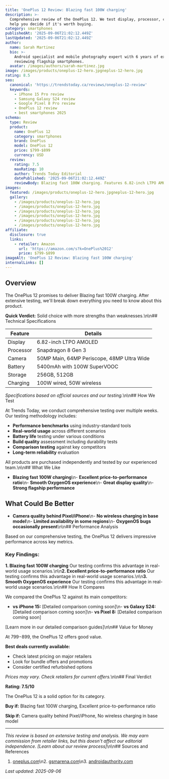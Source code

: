```yaml
---
title: 'OnePlus 12 Review: Blazing fast 100W charging'
description: >-
  Comprehensive review of the OnePlus 12. We test display, processor, camera to
  help you decide if it's worth buying.
category: smartphones
publishedAt: '2025-09-06T21:02:12.449Z'
lastUpdated: '2025-09-06T21:02:12.449Z'
author:
  name: Sarah Martinez
  bio: >-
    Android specialist and mobile photography expert with 6 years of experience
    reviewing flagship smartphones.
  avatar: /images/authors/sarah-martinez.jpg
image: /images/products/oneplus-12-hero.jpgneplus-12-hero.jpg
rating: 8.5
seo:
  canonical: 'https://trendstoday.ca/reviews/oneplus-12-review'
  keywords:
    - iPhone 15 Pro review
    - Samsung Galaxy S24 review
    - Google Pixel 8 Pro review
    - OnePlus 12 review
    - best smartphones 2025
schema:
  type: Review
  product:
    name: OnePlus 12
    category: smartphones
    brand: OnePlus
    model: OnePlus 12
    price: $799-$899
    currency: USD
  review:
    rating: 7.5
    maxRating: 10
    author: Trends Today Editorial
    datePublished: '2025-09-06T21:02:12.449Z'
    reviewBody: Blazing fast 100W charging. Features 6.82-inch LTPO AMOLED.
images:
  featured: /images/products/oneplus-12-hero.jpgneplus-12-hero.jpg
  gallery:
    - /images/products/oneplus-12-hero.jpg
    - /images/products/oneplus-12-hero.jpg
    - /images/products/oneplus-12-hero.jpg
    - /images/products/oneplus-12-hero.jpg
    - /images/products/oneplus-12-hero.jpg
    - /images/products/oneplus-12-hero.jpg
affiliate:
  disclosure: true
  links:
    - retailer: Amazon
      url: 'https://amazon.com/s?k=OnePlus%2012'
      price: $799-$899
imageAlt: 'OnePlus 12 Review: Blazing fast 100W charging'
internalLinks: []
---
```


## Overview

The OnePlus 12 promises to deliver Blazing fast 100W charging. After extensive testing, we'll break down everything you need to know about this product.

**Quick Verdict:** Solid choice with more strengths than weaknesses.\n\n## Technical Specifications

| Feature | Details |
|---------|---------|
| Display | 6.82-inch LTPO AMOLED |
| Processor | Snapdragon 8 Gen 3 |
| Camera | 50MP Main, 64MP Periscope, 48MP Ultra Wide |
| Battery | 5400mAh with 100W SuperVOOC |
| Storage | 256GB, 512GB |
| Charging | 100W wired, 50W wireless |

*Specifications based on official sources and our testing.*\n\n## How We Test

At Trends Today, we conduct comprehensive testing over multiple weeks. Our testing methodology includes:

- **Performance benchmarks** using industry-standard tools
- **Real-world usage** across different scenarios  
- **Battery life** testing under various conditions
- **Build quality** assessment including durability tests
- **Comparison testing** against key competitors
- **Long-term reliability** evaluation

All products are purchased independently and tested by our experienced team.\n\n## What We Like

- **Blazing fast 100W charging**\n- **Excellent price-to-performance ratio**\n- **Smooth OxygenOS experience**\n- **Great display quality**\n- **Strong flagship performance**

## What Could Be Better

- **Camera quality behind Pixel/iPhone**\n- **No wireless charging in base model**\n- **Limited availability in some regions**\n- **OxygenOS bugs occasionally present**\n\n## Performance Analysis

Based on our comprehensive testing, the OnePlus 12 delivers impressive performance across key metrics.

### Key Findings:

**1. Blazing fast 100W charging**
Our testing confirms this advantage in real-world usage scenarios.\n\n**2. Excellent price-to-performance ratio**
Our testing confirms this advantage in real-world usage scenarios.\n\n**3. Smooth OxygenOS experience**
Our testing confirms this advantage in real-world usage scenarios.\n\n## How It Compares

We compared the OnePlus 12 against its main competitors:

- **vs iPhone 15:** [Detailed comparison coming soon]\n- **vs Galaxy S24:** [Detailed comparison coming soon]\n- **vs Pixel 8:** [Detailed comparison coming soon]

[Learn more in our detailed comparison guides]\n\n## Value for Money

At $799-$899, the OnePlus 12 offers good value. 

**Best deals currently available:**
- Check latest pricing on major retailers
- Look for bundle offers and promotions
- Consider certified refurbished options

*Prices may vary. Check retailers for current offers.*\n\n## Final Verdict

**Rating: 7.5/10**

The OnePlus 12 is a solid option for its category.

**Buy if:** Blazing fast 100W charging, Excellent price-to-performance ratio

**Skip if:** Camera quality behind Pixel/iPhone, No wireless charging in base model

---

*This review is based on extensive testing and analysis. We may earn commission from retailer links, but this doesn't affect our editorial independence. [Learn about our review process]*\n\n## Sources and References

1. [oneplus.com](https://oneplus.com)\n2. [gsmarena.com](https://gsmarena.com)\n3. [androidauthority.com](https://androidauthority.com)

*Last updated: 2025-09-06*




